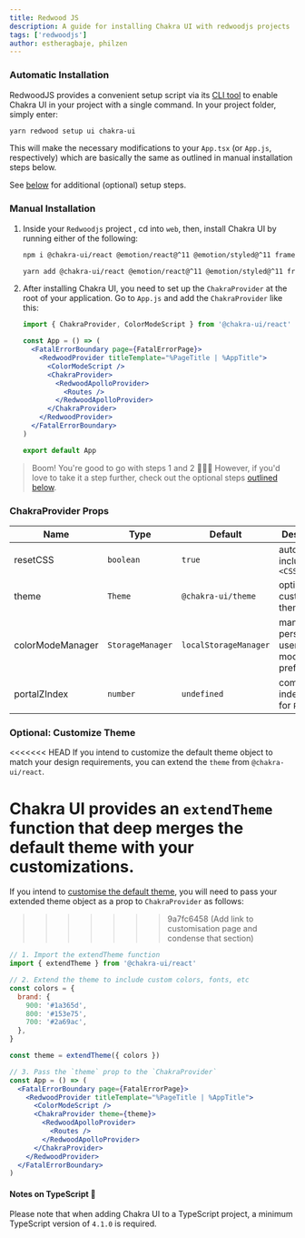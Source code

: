 ```yaml
---
title: Redwood JS
description: A guide for installing Chakra UI with redwoodjs projects
tags: ['redwoodjs']
author: estheragbaje, philzen
---
```


### Automatic Installation

RedwoodJS provides a convenient setup script via its [CLI tool](https://redwoodjs.com/docs/cli-commands#setup-ui) 
to enable Chakra UI in your project with a single command. In your project folder, simply enter:

```bash
yarn redwood setup ui chakra-ui
```

This will make the necessary modifications to your `App.tsx` (or `App.js`, respectively) 
which are basically the same as outlined in manual installation steps below.

See [below](#optional-customize-theme) for additional (optional) setup steps.

### Manual Installation

1. Inside your `Redwoodjs` project , cd into `web`, then, install Chakra UI by
running either of the following:

   ```bash
   npm i @chakra-ui/react @emotion/react@^11 @emotion/styled@^11 framer-motion@^6
   ```

   ```bash
   yarn add @chakra-ui/react @emotion/react@^11 @emotion/styled@^11 framer-motion@^6
   ```

2. After installing Chakra UI, you need to set up the `ChakraProvider` at the root
of your application.  Go to `App.js` and add the `ChakraProvider` like this:

   ```jsx live=false
   import { ChakraProvider, ColorModeScript } from '@chakra-ui/react'

   const App = () => (
     <FatalErrorBoundary page={FatalErrorPage}>
       <RedwoodProvider titleTemplate="%PageTitle | %AppTitle">
         <ColorModeScript />
         <ChakraProvider>
           <RedwoodApolloProvider>
             <Routes />
           </RedwoodApolloProvider>
         </ChakraProvider>
       </RedwoodProvider>
     </FatalErrorBoundary>
   )

   export default App
   ```

> Boom! You're good to go with steps 1 and 2 🚀🚀🚀 However, if you'd love to
> take it a step further, check out the optional steps [outlined below](#optional-customize-theme).

### ChakraProvider Props

| Name             | Type             | Default               | Description                                         |
| ---------------- | ---------------- | --------------------- | --------------------------------------------------- |
| resetCSS         | `boolean`        | `true`                | automatically includes `<CSSReset />`               |
| theme            | `Theme`          | `@chakra-ui/theme`    | optional custom theme                               |
| colorModeManager | `StorageManager` | `localStorageManager` | manager to persist a users color mode preference in |
| portalZIndex     | `number`         | `undefined`           | common z-index to use for `Portal`                  |

### Optional: Customize Theme

<<<<<<< HEAD
If you intend to customize the default theme object to match your design
requirements, you can extend the `theme` from `@chakra-ui/react`.

Chakra UI provides an `extendTheme` function that deep merges the default theme
with your customizations.
=======
If you intend to [customise the default theme](/docs/styled-system/theming/customize-theme), 
you will need to pass your extended theme object as a prop 
to `ChakraProvider` as follows:
>>>>>>> 9a7fc6458 (Add link to customisation page and condense that section)

```jsx live=false
// 1. Import the extendTheme function
import { extendTheme } from '@chakra-ui/react'

// 2. Extend the theme to include custom colors, fonts, etc
const colors = {
  brand: {
    900: '#1a365d',
    800: '#153e75',
    700: '#2a69ac',
  },
}

const theme = extendTheme({ colors })

// 3. Pass the `theme` prop to the `ChakraProvider`
const App = () => (
  <FatalErrorBoundary page={FatalErrorPage}>
    <RedwoodProvider titleTemplate="%PageTitle | %AppTitle">
      <ColorModeScript />
      <ChakraProvider theme={theme}>
        <RedwoodApolloProvider>
          <Routes />
        </RedwoodApolloProvider>
      </ChakraProvider>
    </RedwoodProvider>
  </FatalErrorBoundary>
)
```

#### Notes on TypeScript 🚨

Please note that when adding Chakra UI to a TypeScript project, a minimum
TypeScript version of `4.1.0` is required.
